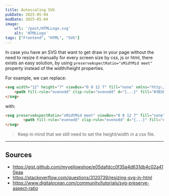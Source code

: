```yaml
---
title: Autoscaling SVG
pubDate: 2025-05-04
modDate: 2025-05-04
image:
    url: '/post/HTMLLogo.svg'
    alt: 'HTMLLogo'
tags: ["Frontend", "HTML", "SVG"]
---
```

In case you have an SVG that want to get draw in your page without the need to resize it manually for every screen size by css, js or html, there exists an easy solution, 
by using `preserveAspectRatio="xMidYMid meet"` property instead of the width/height properties.

For example, we can replace:
```html
<svg width="12" height="7" viewBox="0 0 12 7" fill="none" xmlns="http://www.w3.org/2000/svg">
    <path fill-rule="evenodd" clip-rule="evenodd" d="{...}" fill="#3B3EC9"/>
</svg>
```
with:
```html
<svg preserveAspectRatio="xMidYMid meet" viewBox="0 0 12 7" fill="none" xmlns="http://www.w3.org/2000/svg">
        <path fill-rule="evenodd" clip-rule="evenodd" d="{...}" fill="#3B3EC9"/>
</svg>
```
> Keep in mind that we still need to set the height/width in a css file.
---

## Sources
* https://gist.github.com/myyellowshoe/e05dafdcc0f35a4d631db4c02a410eaa
* https://stackoverflow.com/questions/3120739/resizing-svg-in-html
* https://www.digitalocean.com/community/tutorials/svg-preserve-aspect-ratio